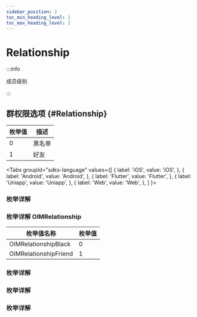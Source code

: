 ```yaml
---
sidebar_position: 2
toc_min_heading_level: 2
toc_max_heading_level: 2
---
```


# Relationship

:::info

成员级别

:::

## 群权限选项 {#Relationship}

| 枚举值 | 描述   |
| ------ | ------ |
| 0      | 黑名单 |
| 1      | 好友   |

<Tabs
groupId="sdks-language"
values={[
{ label: 'iOS', value: 'iOS', },
{ label: 'Android', value: 'Android', },
{ label: 'Flutter', value: 'Flutter', },
{ label: 'Uniapp', value: 'Uniapp', },
{ label: 'Web', value: 'Web', },
]
}>

<TabItem value="Flutter">

### 枚举详解

</TabItem>

<TabItem value="iOS">

### 枚举详解 OIMRelationship

| 枚举值名称            | 枚举值 |
| --------------------- | ------ |
| OIMRelationshipBlack  | 0      |
| OIMRelationshipFriend | 1      |

</TabItem>

<TabItem value="Android">

### 枚举详解

</TabItem>

<TabItem value="Web">

### 枚举详解

</TabItem>

<TabItem value="Uniapp">

### 枚举详解

</TabItem>

</Tabs>

